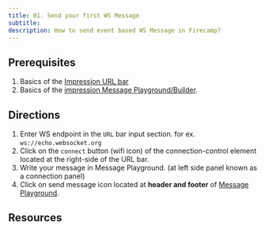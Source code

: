 ```yaml
---
title: 01. Send your first WS Message
subtitle:
description: How to send event based WS Message in Firecamp?
---
```


## Prerequisites 
1. Basics of the [Impression URL bar](/websocket/i/url-bar/)
2. Basics of the [impression Message Playground/Builder](/websocket/i/message-playground/).

## Directions
1. Enter WS endpoint in the `URL` bar input section. for ex. `ws://echo.websocket.org`
2. Click on the `connect` button (wifi icon) of the connection-control element located at the right-side of the URL bar.
3. Write your message in Message Playground. (at left side panel known as a connection panel)
4. Click on send message icon located at **header and footer** of [Message Playground](/websocket/i/message-playground/).

<YouTube videoId="97CC7PI37rk" />


## Resources